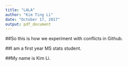 ```yaml
---
title: "LALA"
author: "Kim Ting Li"
date: "October 17, 2017"
output: pdf_document
---
```

##So this is how we experiment with conflicts in Github.

##I am a first year MS stats student. 

##My name is Kim Li.